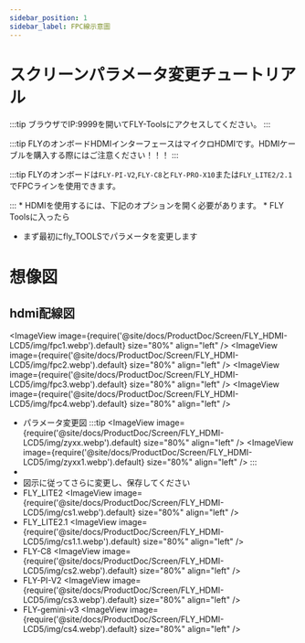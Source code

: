 ```yaml
---
sidebar_position: 1
sidebar_label: FPC線示意圖
---
```


# スクリーンパラメータ変更チュートリアル
:::tip
ブラウザでIP:9999を開いてFLY-Toolsにアクセスしてください。
:::

:::tip
FLYのオンボードHDMIインターフェースはマイクロHDMIです。HDMIケーブルを購入する際にはご注意ください！！！
:::

:::tip
FLYのオンボードは`FLY-PI-V2`,`FLY-C8`と`FLY-PRO-X10`または`FLY_LITE2/2.1`でFPCラインを使用できます。

:::
    * HDMIを使用するには、下記のオプションを開く必要があります。
    * FLY Toolsに入ったら
* まず最初にfly_TOOLSでパラメータを変更します

# 想像図
## hdmi配線図
<ImageView image={require('@site/docs/ProductDoc/Screen/FLY_HDMI-LCD5/img/fpc1.webp').default} size="80%" align="left" />
<ImageView image={require('@site/docs/ProductDoc/Screen/FLY_HDMI-LCD5/img/fpc2.webp').default} size="80%" align="left" />
<ImageView image={require('@site/docs/ProductDoc/Screen/FLY_HDMI-LCD5/img/fpc3.webp').default} size="80%" align="left" />
<ImageView image={require('@site/docs/ProductDoc/Screen/FLY_HDMI-LCD5/img/fpc4.webp').default} size="80%" align="left" />
* パラメータ変更図
:::tip
<ImageView image={require('@site/docs/ProductDoc/Screen/FLY_HDMI-LCD5/img/zyxx.webp').default} size="80%" align="left" />
<ImageView image={require('@site/docs/ProductDoc/Screen/FLY_HDMI-LCD5/img/zyxx1.webp').default} size="80%" align="left" />
:::
*
* 図示に従ってさらに変更し、保存してください
* FLY_LITE2
<ImageView image={require('@site/docs/ProductDoc/Screen/FLY_HDMI-LCD5/img/cs1.webp').default} size="80%" align="left" />
* FLY_LITE2.1
<ImageView image={require('@site/docs/ProductDoc/Screen/FLY_HDMI-LCD5/img/cs1.1.webp').default} size="80%" align="left" />
* FLY-C8
<ImageView image={require('@site/docs/ProductDoc/Screen/FLY_HDMI-LCD5/img/cs2.webp').default} size="80%" align="left" />
* FLY-PI-V2
<ImageView image={require('@site/docs/ProductDoc/Screen/FLY_HDMI-LCD5/img/cs3.webp').default} size="80%" align="left" />
* FLY-gemini-v3
<ImageView image={require('@site/docs/ProductDoc/Screen/FLY_HDMI-LCD5/img/cs4.webp').default} size="80%" align="left" />